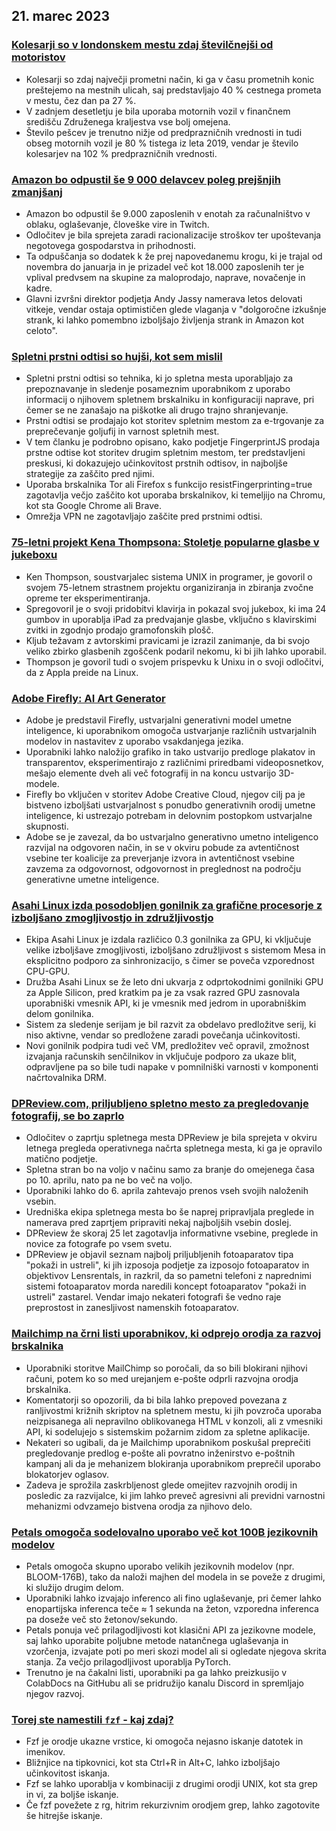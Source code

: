 

<CallToAction />

<Steps>

## 21. marec 2023

### [Kolesarji so v londonskem mestu zdaj številčnejši od motoristov](https://www.forbes.com/sites/carltonreid/2023/03/01/cyclists-now-outnumber-motorists-in-city-of-london/?ref=hackernewsgpt.com)

- Kolesarji so zdaj največji prometni način, ki ga v času prometnih konic preštejemo na mestnih ulicah, saj predstavljajo 40 % cestnega prometa v mestu, čez dan pa 27 %.
- V zadnjem desetletju je bila uporaba motornih vozil v finančnem središču Združenega kraljestva vse bolj omejena.
- Število pešcev je trenutno nižje od predprazničnih vrednosti in tudi obseg motornih vozil je 80 % tistega iz leta 2019, vendar je število kolesarjev na 102 % predprazničnih vrednosti.

### [Amazon bo odpustil še 9 000 delavcev poleg prejšnjih zmanjšanj](https://www.cnbc.com/2023/03/20/amazon-layoffs-company-to-cut-off-9000-more-workers.html?ref=hackernewsgpt.com)

- Amazon bo odpustil še 9.000 zaposlenih v enotah za računalništvo v oblaku, oglaševanje, človeške vire in Twitch.
- Odločitev je bila sprejeta zaradi racionalizacije stroškov ter upoštevanja negotovega gospodarstva in prihodnosti.
- Ta odpuščanja so dodatek k že prej napovedanemu krogu, ki je trajal od novembra do januarja in je prizadel več kot 18.000 zaposlenih ter je vplival predvsem na skupine za maloprodajo, naprave, novačenje in kadre.
- Glavni izvršni direktor podjetja Andy Jassy namerava letos delovati vitkeje, vendar ostaja optimističen glede vlaganja v "dolgoročne izkušnje strank, ki lahko pomembno izboljšajo življenja strank in Amazon kot celoto".

### [Spletni prstni odtisi so hujši, kot sem mislil](https://www.bitestring.com/posts/2023-03-19-web-fingerprinting-is-worse-than-I-thought.html?ref=hackernewsgpt.com)

- Spletni prstni odtisi so tehnika, ki jo spletna mesta uporabljajo za prepoznavanje in sledenje posameznim uporabnikom z uporabo informacij o njihovem spletnem brskalniku in konfiguraciji naprave, pri čemer se ne zanašajo na piškotke ali drugo trajno shranjevanje.
- Prstni odtisi se prodajajo kot storitev spletnim mestom za e-trgovanje za preprečevanje goljufij in varnost spletnih mest.
- V tem članku je podrobno opisano, kako podjetje FingerprintJS prodaja prstne odtise kot storitev drugim spletnim mestom, ter predstavljeni preskusi, ki dokazujejo učinkovitost prstnih odtisov, in najboljše strategije za zaščito pred njimi.
- Uporaba brskalnika Tor ali Firefox s funkcijo resistFingerprinting=true zagotavlja večjo zaščito kot uporaba brskalnikov, ki temeljijo na Chromu, kot sta Google Chrome ali Brave.
- Omrežja VPN ne zagotavljajo zaščite pred prstnimi odtisi.

### [75-letni projekt Kena Thompsona: Stoletje popularne glasbe v jukeboxu](https://www.youtube.com/watch?v=kaandEt_pKw&ref=hackernewsgpt.com)

- Ken Thompson, soustvarjalec sistema UNIX in programer, je govoril o svojem 75-letnem strastnem projektu organiziranja in zbiranja zvočne opreme ter eksperimentiranja.
- Spregovoril je o svoji pridobitvi klavirja in pokazal svoj jukebox, ki ima 24 gumbov in uporablja iPad za predvajanje glasbe, vključno s klavirskimi zvitki in zgodnjo prodajo gramofonskih plošč.
- Kljub težavam z avtorskimi pravicami je izrazil zanimanje, da bi svojo veliko zbirko glasbenih zgoščenk podaril nekomu, ki bi jih lahko uporabil.
- Thompson je govoril tudi o svojem prispevku k Unixu in o svoji odločitvi, da z Appla preide na Linux.

### [Adobe Firefly: AI Art Generator](https://www.adobe.com/sensei/generative-ai/firefly.html?ref=hackernewsgpt.com)

- Adobe je predstavil Firefly, ustvarjalni generativni model umetne inteligence, ki uporabnikom omogoča ustvarjanje različnih ustvarjalnih modelov in nastavitev z uporabo vsakdanjega jezika.
- Uporabniki lahko naložijo grafiko in tako ustvarijo predloge plakatov in transparentov, eksperimentirajo z različnimi priredbami videoposnetkov, mešajo elemente dveh ali več fotografij in na koncu ustvarijo 3D-modele.
- Firefly bo vključen v storitev Adobe Creative Cloud, njegov cilj pa je bistveno izboljšati ustvarjalnost s ponudbo generativnih orodij umetne inteligence, ki ustrezajo potrebam in delovnim postopkom ustvarjalne skupnosti.
- Adobe se je zavezal, da bo ustvarjalno generativno umetno inteligenco razvijal na odgovoren način, in se v okviru pobude za avtentičnost vsebine ter koalicije za preverjanje izvora in avtentičnost vsebine zavzema za odgovornost, odgovornost in preglednost na področju generativne umetne inteligence.

### [Asahi Linux izda posodobljen gonilnik za grafične procesorje z izboljšano zmogljivostjo in združljivostjo](https://asahilinux.org/2023/03/road-to-vulkan/?ref=hackernewsgpt.com)

- Ekipa Asahi Linux je izdala različico 0.3 gonilnika za GPU, ki vključuje velike izboljšave zmogljivosti, izboljšano združljivost s sistemom Mesa in eksplicitno podporo za sinhronizacijo, s čimer se poveča vzporednost CPU-GPU.
- Družba Asahi Linux se že leto dni ukvarja z odprtokodnimi gonilniki GPU za Apple Silicon, pred kratkim pa je za vsak razred GPU zasnovala uporabniški vmesnik API, ki je vmesnik med jedrom in uporabniškim delom gonilnika.
- Sistem za sledenje serijam je bil razvit za obdelavo predložitve serij, ki niso aktivne, vendar so predložene zaradi povečanja učinkovitosti.
- Novi gonilnik podpira tudi več VM, predložitev več opravil, zmožnost izvajanja računskih senčilnikov in vključuje podporo za ukaze blit, odpravljene pa so bile tudi napake v pomnilniški varnosti v komponenti načrtovalnika DRM.

### [DPReview.com, priljubljeno spletno mesto za pregledovanje fotografij, se bo zaprlo](https://www.dpreview.com/news/5901145460/dpreview-com-to-close?ref=hackernewsgpt.com)

- Odločitev o zaprtju spletnega mesta DPReview je bila sprejeta v okviru letnega pregleda operativnega načrta spletnega mesta, ki ga je opravilo matično podjetje.
- Spletna stran bo na voljo v načinu samo za branje do omejenega časa po 10. aprilu, nato pa ne bo več na voljo.
- Uporabniki lahko do 6. aprila zahtevajo prenos vseh svojih naloženih vsebin.
- Uredniška ekipa spletnega mesta bo še naprej pripravljala preglede in namerava pred zaprtjem pripraviti nekaj najboljših vsebin doslej.
- DPReview že skoraj 25 let zagotavlja informativne vsebine, preglede in novice za fotografe po vsem svetu.
- DPReview je objavil seznam najbolj priljubljenih fotoaparatov tipa "pokaži in ustreli", ki jih izposoja podjetje za izposojo fotoaparatov in objektivov Lensrentals, in razkril, da so pametni telefoni z naprednimi sistemi fotoaparatov morda naredili koncept fotoaparatov "pokaži in ustreli" zastarel. Vendar imajo nekateri fotografi še vedno raje preprostost in zanesljivost namenskih fotoaparatov.

### [Mailchimp na črni listi uporabnikov, ki odprejo orodja za razvoj brskalnika](http://news.ycombinator.com/item?id=35235732&ref=hackernewsgpt.com)

- Uporabniki storitve MailChimp so poročali, da so bili blokirani njihovi računi, potem ko so med urejanjem e-pošte odprli razvojna orodja brskalnika.
- Komentatorji so opozorili, da bi bila lahko prepoved povezana z ranljivostmi križnih skriptov na spletnem mestu, ki jih povzroča uporaba neizpisanega ali nepravilno oblikovanega HTML v konzoli, ali z vmesniki API, ki sodelujejo s sistemskim požarnim zidom za spletne aplikacije.
- Nekateri so ugibali, da je Mailchimp uporabnikom poskušal preprečiti pregledovanje predlog e-pošte ali povratno inženirstvo e-poštnih kampanj ali da je mehanizem blokiranja uporabnikom preprečil uporabo blokatorjev oglasov.
- Zadeva je sprožila zaskrbljenost glede omejitev razvojnih orodij in posledic za razvijalce, ki jim lahko preveč agresivni ali previdni varnostni mehanizmi odvzamejo bistvena orodja za njihovo delo.

### [Petals omogoča sodelovalno uporabo več kot 100B jezikovnih modelov](https://petals.ml/?ref=hackernewsgpt.com)

- Petals omogoča skupno uporabo velikih jezikovnih modelov (npr. BLOOM-176B), tako da naloži majhen del modela in se poveže z drugimi, ki služijo drugim delom.
- Uporabniki lahko izvajajo inferenco ali fino uglaševanje, pri čemer lahko enopartijska inferenca teče ≈ 1 sekunda na žeton, vzporedna inferenca pa doseže več sto žetonov/sekundo.
- Petals ponuja več prilagodljivosti kot klasični API za jezikovne modele, saj lahko uporabite poljubne metode natančnega uglaševanja in vzorčenja, izvajate poti po meri skozi model ali si ogledate njegova skrita stanja. Za večjo prilagodljivost uporablja PyTorch.
- Trenutno je na čakalni listi, uporabniki pa ga lahko preizkusijo v ColabDocs na GitHubu ali se pridružijo kanalu Discord in spremljajo njegov razvoj.

### [Torej ste namestili `fzf` - kaj zdaj?](https://andrew-quinn.me/fzf/?ref=hackernewsgpt.com)

- Fzf je orodje ukazne vrstice, ki omogoča nejasno iskanje datotek in imenikov.
- Bližnjice na tipkovnici, kot sta Ctrl+R in Alt+C, lahko izboljšajo učinkovitost iskanja.
- Fzf se lahko uporablja v kombinaciji z drugimi orodji UNIX, kot sta grep in vi, za boljše iskanje.
- Če fzf povežete z rg, hitrim rekurzivnim orodjem grep, lahko zagotovite še hitrejše iskanje.

</Steps>
